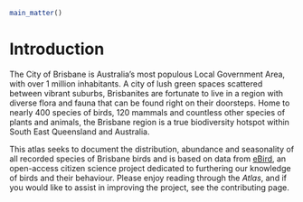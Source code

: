 ```r
main_matter()
```

# Introduction

The City of Brisbane is Australia's most populous Local Government Area, with over 1 million inhabitants. A city of lush green spaces scattered between vibrant suburbs, Brisbanites are fortunate to live in a region with diverse flora and fauna that can be found right on their doorsteps. Home to nearly 400 species of birds, 120 mammals and countless other species of plants and animals, the Brisbane region is a true biodiversity hotspot within South East Queensland and Australia.

This atlas seeks to document the distribution, abundance and seasonality of all recorded species of Brisbane birds and is based on data from [eBird](http://www.ebird.org), an open-access citizen science project dedicated to furthering our knowledge of birds and their behaviour. Please enjoy reading through the _Atlas_, and if you would like to assist in improving the project, see the contributing page.
